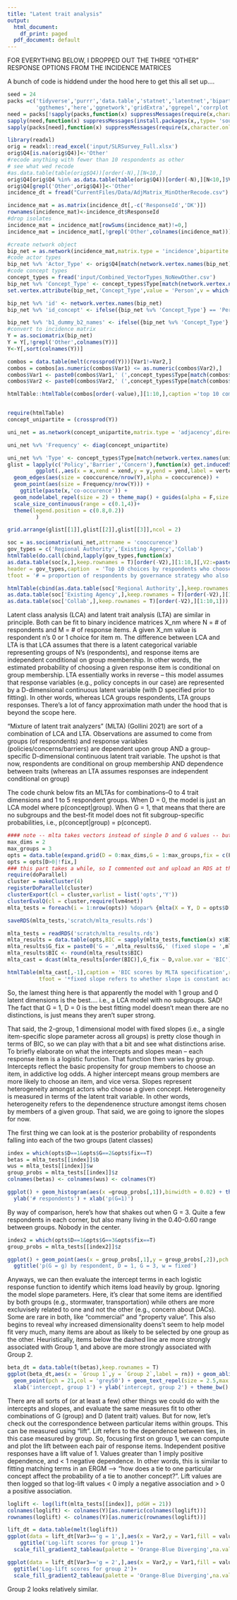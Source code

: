```yaml
---
title: "Latent trait analysis"
output:
  html_document:
    df_print: paged
  pdf_document: default
---
```


FOR EVERYTHING BELOW, I DROPPED OUT THE THREE "OTHER" RESPONSE OPTIONS FROM THE INCIDENCE MATRICES

A bunch of code is hiddend under the hood here to get this all set up....
```r
seed = 24
packs =c('tidyverse','purrr','data.table','statnet','latentnet','bipartite','lvm4net',
         'ggthemes','here','ggnetwork','gridExtra','ggrepel','corrplot')
need = packs[!sapply(packs,function(x) suppressMessages(require(x,character.only=T)))]
sapply(need,function(x) suppressMessages(install.packages(x,,type= 'source')))
sapply(packs[need],function(x) suppressMessages(require(x,character.only=T)))

library(readxl)
orig = readxl::read_excel('input/SLRSurvey_Full.xlsx')
orig$Q4[is.na(orig$Q4)]<-'Other'
#recode anything with fewer than 10 respondents as other
# see what wed recode
#as.data.table(table(orig$Q4))[order(-N),][N<10,]
orig$Q4[orig$Q4 %in% as.data.table(table(orig$Q4))[order(-N),][N<10,]$V1] <- 'Other'
orig$Q4[grepl('Other',orig$Q4)]<-'Other'
incidence_dt = fread("CurrentFiles/Data/AdjMatrix_MinOtherRecode.csv")

incidence_mat = as.matrix(incidence_dt[,-c('ResponseId','DK')])
rownames(incidence_mat)<-incidence_dt$ResponseId
#drop isolates
incidence_mat = incidence_mat[rowSums(incidence_mat)!=0,]
incidence_mat = incidence_mat[,!grepl('Other',colnames(incidence_mat))]

#create network object
bip_net = as.network(incidence_mat,matrix.type = 'incidence',bipartite = T,directed = F,loops = F)
#code actor types
bip_net %v% 'Actor_Type' <- orig$Q4[match(network.vertex.names(bip_net),orig$ResponseId)]
#code concept types
concept_types = fread('input/Combined_VectorTypes_NoNewOther.csv')
bip_net %v% 'Concept_Type' <- concept_types$Type[match(network.vertex.names(bip_net), concept_types$Vector)]
set.vertex.attribute(bip_net,'Concept_Type',value = 'Person',v = which(is.na(bip_net %v% 'Concept_Type')))

bip_net %v% 'id' <- network.vertex.names(bip_net)
bip_net %v% 'id_concept' <- ifelse({bip_net %v% 'Concept_Type'} == 'Person',network.vertex.names(bip_net),bip_net %v% 'Concept_Type')

bip_net %v% 'b1_dummy_b2_names' <- ifelse({bip_net %v% 'Concept_Type'} == 'Person','Person',bip_net %v% 'vertex.names')
#convert to incidence matrix
Y = as.sociomatrix(bip_net)
Y = Y[,!grepl('Other',colnames(Y))]
Y<-Y[,sort(colnames(Y))]
```


```r


combos = data.table(melt(crossprod(Y)))[Var1!=Var2,]
combos = combos[as.numeric(combos$Var1) <= as.numeric(combos$Var2),]
combos$Var1 <- paste0(combos$Var1,' (',concept_types$Type[match(combos$Var1,concept_types$Vector)],')')
combos$Var2 <- paste0(combos$Var2,' (',concept_types$Type[match(combos$Var2,concept_types$Vector)],')')

htmlTable::htmlTable(combos[order(-value),][1:10,],caption ='top 10 combos')


require(htmlTable)
concept_unipartite = (crossprod(Y))

uni_net = as.network(concept_unipartite,matrix.type = 'adjacency',directed = F,ignore.eval = F,names.eval = 'cooccurence')

uni_net %v% 'Frequency' <- diag(concept_unipartite)

uni_net %v% 'Type' <- concept_types$Type[match(network.vertex.names(uni_net),concept_types$Vector)]
glist = lapply(c('Policy','Barrier','Concern'),function(x) get.inducedSubgraph(uni_net,v = which(uni_net %v% 'Type' == x)) %>% ggnetwork() %>% 
         ggplot(.,aes(x = x,xend = xend,y = y,yend = yend,label = vertex.names))+ 
  geom_edges(aes(size = cooccurence/nrow(Y),alpha = cooccurence)) +
  geom_point(aes(size = Frequency/nrow(Y))) + 
    ggtitle(paste(x,'co-occurence')) + 
  geom_nodelabel_repel(size = 2) + theme_map() + guides(alpha = F,size = F) + 
  scale_size_continuous(range = c(0.1,4))+
  theme(legend.position = c(0.8,0.2))
         )

grid.arrange(glist[[1]],glist[[2]],glist[[3]],ncol = 2)
```

```r
soc = as.sociomatrix(uni_net,attrname = 'cooccurence')
gov_types = c('Regional Authority','Existing Agency','Collab')
htmlTable(do.call(cbind,lapply(gov_types,function(x) 
as.data.table(soc[x,],keep.rownames = T)[order(-V2),][1:10,][,V2:=paste0(V1,' (',round(V2/sum(Y[,x]),2),')')][,'V2'])),
header = gov_types,caption  = 'Top 10 choices by respondents who choose each governance preference',
tfoot = '# = proportion of respondents by governance strategy who also choose item')

htmlTable(cbind(as.data.table(soc['Regional Authority',],keep.rownames = T)[order(-V2),][1:10,1],
as.data.table(soc['Existing Agency',],keep.rownames = T)[order(-V2),][1:10,1],
as.data.table(soc['Collab',],keep.rownames = T)[order(-V2),][1:10,1]))
```

Latent class analysis (LCA) and latent trait analysis (LTA) are similar in principle. Both can be fit to binary incidence matrices X_nm where N = # of respondents and M = # of response items. A given X_nm value is respondent n's 0 or 1 choice for item m. The difference between LCA and LTA is that LCA assumes that there is a latent categorical variable representing groups of N's (respondents), and response items are independent conditional on group membership. In other words, the estimated probability of choosing a given response item is conditional on group membership. LTA essentially works in reverse -- this model assumes that response variables (e.g., policy concepts in our case) are represented by a D-dimensional continuous latent variable (with D specified prior to fitting). In other words, whereas LCA groups respondents, LTA groups responses. There's a lot of fancy approximation math under the hood that is beyond the scope here.

"Mixture of latent trait analyzers" (MLTA) (Gollini 2021) are sort of a combination of LCA and LTA. Observations are assumed to come from groups (of respondents) and response variables (policies/concerns/barriers) are dependent upon group AND a group-specific D-dimensional continuous latent trait variable. The upshot is that now, respondents are conditional on group membership AND dependence between traits (whereas an  LTA assumes responses are independent conditional on group)

The code chunk below fits an MLTAs for combinations--0 to 4 trait dimensions and 1 to 5 respondent groups. When D = 0, the model is just an LCA model where p(concept|group). When G = 1, that means that there are no subgroups and the best-fit model does not fit subgroup-specific probabilities, i.e., p(concept|group) = p(concept).

```r
#### note -- mlta takes vectors instead of single D and G values -- but pblapply is used to parallelize #####
max_dims = 2
max_groups = 3
opts = data.table(expand.grid(D = 0:max_dims,G = 1:max_groups,fix = c(F,T)))
opts = opts[D>0|!fix,]
### this part takes a while, so I commented out and upload an RDS at the end ###
require(doParallel)
cluster = makeCluster(4)
registerDoParallel(cluster)
clusterExport(cl = cluster,varlist = list('opts','Y'))
clusterEvalQ(cl = cluster,require(lvm4net))
mlta_tests = foreach(i = 1:nrow(opts)) %dopar% {mlta(X = Y, D = opts$D[i], G = opts$G[i],wfix = opts$fix[i],nstarts = 5,maxiter = 1e3)}

saveRDS(mlta_tests,'scratch/mlta_results.rds')

mlta_tests = readRDS('scratch/mlta_results.rds')
mlta_results = data.table(opts,BIC = sapply(mlta_tests,function(x) x$BIC))
mlta_results$G_fix = paste0('G = ',mlta_results$G,' (fixed slope = ',mlta_results$fix,')')
mlta_results$BIC <- round(mlta_results$BIC)
mlta_cast = dcast(mlta_results[order(BIC)],G_fix ~ D,value.var = 'BIC')

htmlTable(mlta_cast[,-1],caption = 'BIC scores by MLTA specification',rnames = mlta_cast$G_fix,header = paste0('D = ',0:max_dims),
          tfoot = '*fixed slope refers to whether slope is constant across all groups are group-specific')
```

So, the lamest thing here is that apparently the model with 1 group and 0 latent dimensions is the best.... i.e., a LCA model with no subgroups. SAD! The fact that G = 1, D = 0 is the best fitting model doesn't mean there are no distinctions, is just means they aren't super strong. 

That said, the 2-group, 1 dimensional model with fixed slopes (i.e., a single item-specific slope parameter across all groups) is pretty close though in terms of BIC, so we can play with that a bit and see what distinctions arise. To briefly elaborate on what the intercepts and slopes mean -- each response item is a logistic function. That function then varies by group. Intercepts reflect the basic propensity for group members to choose an item, in addictive log odds. A higher intercept means group members are more likely to choose an item, and vice versa. Slopes represent heterogeneity amongst actors who choose a given concept. Heterogeneity is measured in terms of the latent trait variable. In other words, heterogeneity refers to the dependenence structure amongst items chosen by members of a given group. That said, we are going to ignore the slopes for now.

The first thing we can look at is the posterior probability of respondents falling into each of the two groups (latent classes)
```r
index = which(opts$D==1&opts$G==2&opts$fix==T)
betas = mlta_tests[[index]]$b
wus = mlta_tests[[index]]$w
group_probs = mlta_tests[[index]]$z
colnames(betas) <- colnames(wus) <- colnames(Y)

ggplot() + geom_histogram(aes(x =group_probs[,1]),binwidth = 0.02) + theme_bw() + ggtitle('p(G = g) by respondent, D = 1, G = 2, w = fixed') + 
  ylab('# respondents') + xlab('p(G=1)')

```

By way of comparison, here's how that shakes out when G = 3. Quite a few respondents in each corner, but also many living in the 0.40-0.60 range between groups. Nobody in the center.
```r
index2 = which(opts$D==1&opts$G==3&opts$fix==T)
group_probs = mlta_tests[[index2]]$z

ggplot() + geom_point(aes(x = group_probs[,1],y = group_probs[,2]),pch = 21) + theme_bw() + xlab('P(G = 1)') + ylab('P(G = 2)') +
  ggtitle('p(G = g) by respondent, D = 1, G = 3, w = fixed')
```


Anyways, we can then evaluate the intercept terms in each logistic response function to identify which items load heavily by group. Ignoring the model slope parameters. Here, it's clear that some items are identified by both groups (e.g., stormwater, transportation) while others are more excluvisely related to one and not the other (e.g., concern about DACs). Some are rare in both, like "commercial" and "property value". This also begins to reveal why increased dimensionality doens't seem to help model fit very much, many items are about as likely to be selected by one group as the other. Heuristically, items below the dashed line are more strongly associated with Group 1, and above are more strongly associated with Group 2.

```r
beta_dt = data.table(t(betas),keep.rownames = T)
ggplot(beta_dt,aes(x = `Group 1`,y = `Group 2`,label = rn)) + geom_abline(lty = 2,col = 'grey40') +
  geom_point(pch = 21,col = 'grey50') + geom_text_repel(size = 2.5,max.overlaps = 100,min.segment.length = 0.2) +
  xlab('intercept, group 1') + ylab('intercept, group 2') + theme_bw() + ggtitle('Intercept estimates for item-response by group','p = 1 / exp(-beta)')
```


There are all sorts of (or at least a few) other things we could do with the intercepts and slopes, and evaluate the same measures fit to other combinations of G (group) and D (latent trait) values. But for now, let's check out the correspondence between particular items within groups. This can be measured using "lift". Lift refers to the dependence between ties, in this case measured by group. So, focusing first on group 1, we can compute and plot the lift between each pair of response items. Independent positive responses have a lift value of 1. Values greater than 1 imply positive dependence, and < 1 negative dependence. In other words, this is similar to fitting matching terms in an ERGM --> "how does a tie to one particular concept affect the probability of a tie to another concept?". Lift values are then logged so that log-lift values < 0 imply a negative association and > 0 a positive association.


```r
loglift <- log(lift(mlta_tests[[index]], pdGH = 21))
colnames(loglift) <- colnames(Y)[as.numeric(colnames(loglift))]
rownames(loglift) <- colnames(Y)[as.numeric(rownames(loglift))]

lift_dt = data.table(melt(loglift))
ggplot(data = lift_dt[Var3=='g = 1',],aes(x = Var2,y = Var1,fill = value,group = Var3)) + facet_wrap(~Var3) + geom_tile() + theme_bw() + 
    ggtitle('Log-lift scores for group 1')+
  scale_fill_gradient2_tableau(palette = 'Orange-Blue Diverging',na.value = 'white') + theme(axis.text.x = element_text(angle = 45,hjust = 1))
```

```r
ggplot(data = lift_dt[Var3=='g = 2',],aes(x = Var2,y = Var1,fill = value,group = Var3)) + facet_wrap(~Var3) + geom_tile() + theme_bw() + 
  ggtitle('Log-lift scores for group 2')+
  scale_fill_gradient2_tableau(palette = 'Orange-Blue Diverging',na.value = 'white') + theme(axis.text.x = element_text(angle = 45,hjust = 1))
```
Group 2 looks relatively similar.









<!-- Finally, I didn't include the code in this rmarkdown document becuase the models take a long time to fit, but we can back out similar results from bipartite ERGMs. I developed a specification that constraints each respondent to choosing no more than 3 options from each type of category, and then we can fit matching combo terms that reflect the probability of observing particular combos (i.e., how likely is a two-star where a respondent chooses "Permits" and "CBO relations"?). In any case, these results are pretty noisy, and we don't see any significant associations between a particular governance-type preference and choosing these other concepts. I want to keep running some more ERGMs on background to make sure I'm doing this right, but this works as proof of concept for constraining ties and such. -->

<!-- ```{r, message=F,warning=F} -->
<!-- mod = readRDS('scratch/start_mod.rds') -->
<!-- sm = summary(mod) -->
<!-- cofs = data.table(sm$coefficients) -->
<!-- cofs$coefs = names(mod$coef) -->
<!-- cofs = cofs[grepl('twostar',cofs$coefs),] -->
<!-- cofs$coefs <- str_remove(cofs$coefs,'.*names\\.') -->
<!-- cofs = cofs[!grepl('Collab Experience',coefs),] -->
<!-- cofs$group = ifelse(grepl('Existing',cofs$coefs),'Existing Agency',ifelse(grepl('Regional Authority',cofs$coefs),'Regional Authority','Collab.')) -->
<!-- cofs$coefs <- str_remove(cofs$coefs,'Regional Authority\\.|\\.Regional Authority') -->
<!-- cofs$coefs <- str_remove(cofs$coefs,'Existing Agency\\.|\\.Existing Agency') -->
<!-- cofs$coefs <- str_remove(cofs$coefs,'^Collab\\.|.Collab$') -->
<!-- cofs = cofs[order(Estimate),] -->
<!-- cofs$coefs <- fct_inorder(cofs$coefs) -->

<!-- ggplot(data = cofs) +  -->
<!--   geom_vline(xintercept=0,lty = 2,col = 'grey50') +  -->
<!--   geom_segment(aes(x = Estimate-1.96*`Std. Error`,xend = Estimate+1.96*`Std. Error`,y = coefs,yend = coefs)) + -->
<!--   geom_point(aes(x = Estimate,y = coefs))  + -->
<!--   facet_wrap(~group) + theme_bw() +  -->
<!--   ggtitle('Mean estimates, two-star pairings betwen gov. type and other concepts')+ theme(axis.title.y = element_blank(),axis.ticks = element_blank()) + -->
<!--   xlab('Parameter estimate (95% confidence interval') -->
<!-- ``` -->




